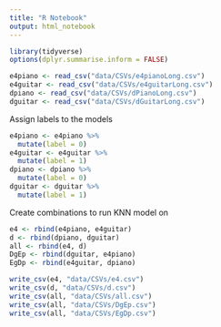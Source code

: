 ```yaml
---
title: "R Notebook"
output: html_notebook
---
```


```r
library(tidyverse)
options(dplyr.summarise.inform = FALSE)
```


```r
e4piano <- read_csv("data/CSVs/e4pianoLong.csv")
e4guitar <- read_csv("data/CSVs/e4guitarLong.csv")
dpiano <- read_csv("data/CSVs/dPianoLong.csv")
dguitar <- read_csv("data/CSVs/dGuitarLong.csv")
```

Assign labels to the models
```r
e4piano <- e4piano %>%
  mutate(label = 0)
e4guitar <- e4guitar %>%
  mutate(label = 1)
dpiano <- dpiano %>%
  mutate(label = 0)
dguitar <- dguitar %>%
  mutate(label = 1)
```

Create combinations to run KNN model on
```r
e4 <- rbind(e4piano, e4guitar)
d <- rbind(dpiano, dguitar)
all <- rbind(e4, d)
DgEp <- rbind(dguitar, e4piano)
EgDp <- rbind(e4guitar, dpiano)
```

```r
write_csv(e4, "data/CSVs/e4.csv")
write_csv(d, "data/CSVs/d.csv")
write_csv(all, "data/CSVs/all.csv")
write_csv(all, "data/CSVs/DgEp.csv")
write_csv(all, "data/CSVs/EgDp.csv")
```

